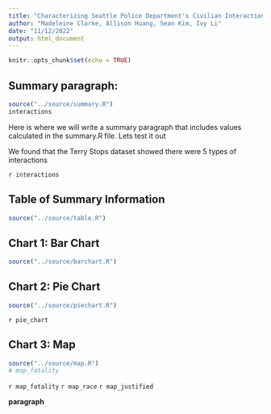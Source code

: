 ```yaml
---
title: "Characterizing Seattle Police Department's Civilian Interactions"
author: "Madeleine Clarke, Allison Huang, Sean Kim, Ivy Li"
date: "11/12/2022"
output: html_document
---
```


```r
knitr::opts_chunk$set(echo = TRUE)
```

## Summary paragraph: 
``` r
source("../source/summary.R")
interactions
```

Here is where we will write a summary paragraph that includes values calculated in the summary.R file. Lets test it out 

We found that the Terry Stops dataset showed there were 5 types of interactions 

`r interactions`

## Table of Summary Information
``` r
source("../source/table.R")
```

## Chart 1: Bar Chart
``` r
source("../source/barchart.R")
```

## Chart 2: Pie Chart
``` r
source("../source/piechart.R")
```
`r pie_chart`

## Chart 3: Map
``` r
source("../source/map.R")
# map_fatality
```
`r map_fatality`
`r map_race`
`r map_justified`

**paragraph** 

<!-- ## What is this file for? -->

<!-- * This file will eventually become your project report for **P02: Exploratory Data Analysis**. Specifically, you will write rmarkdown to report your exploratory data analysis. -->

<!-- * Please see Canvas for more details. -->

<!-- ## ACCESSING THE /source DIRECTORY -->
<!-- ### Example 1: Source some code and run a function -->
<!-- ```{r} -->
<!-- # Example 1: Note relative path, which can be read: Up one -->
<!-- # directory(..), down into source (/source), and  -->
<!-- # then "source" an R file (data_access.R) -->
<!-- source("../source/data_access.R") -->
<!-- data_access_test() -->
<!-- ``` -->

<!-- ### Example 2: Initialize a variable and then use it -->
<!-- ```{r} -->
<!-- # Example 1: This function was "sourced" above -->
<!-- msg <- data_access_test(" Morgan!") -->
<!-- ``` -->

<!-- > `r msg` Hope you have a good day!!  -->

<!-- ## ABOUT THIS FILE:  -->

<!-- This is an R Markdown document. Markdown is a simple formatting syntax for authoring HTML, PDF, and MS Word documents. For more details on using R Markdown see <http://rmarkdown.rstudio.com>. -->

<!-- When you click the **Knit** button a document will be generated that includes both content as well as the output of any embedded R code chunks within the document. You can embed an R code chunk like this: -->

<!-- ```{r cars} -->
<!-- summary(cars) -->
<!-- ``` -->

<!-- ## Including Plots -->

<!-- You can also embed plots, for example: -->

<!-- ```{r pressure, echo=FALSE} -->
<!-- plot(pressure) -->
<!-- ``` -->

<!-- Note that the `echo = FALSE` parameter was added to the code chunk to prevent printing of the R code that generated the plot. -->
